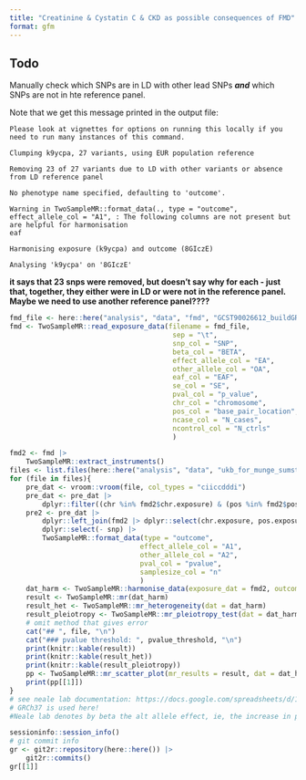 ```yaml
---
title: "Creatinine & Cystatin C & CKD as possible consequences of FMD"
format: gfm
---
```



## Todo 

Manually check which SNPs are in LD with other lead SNPs ***and*** which SNPs are not in hte reference panel. 

Note that we get this message printed in the output file:


```
Please look at vignettes for options on running this locally if you need to run many instances of this command.

Clumping k9ycpa, 27 variants, using EUR population reference

Removing 23 of 27 variants due to LD with other variants or absence from LD reference panel

No phenotype name specified, defaulting to 'outcome'.

Warning in TwoSampleMR::format_data(., type = "outcome", effect_allele_col = "A1", : The following columns are not present but are helpful for harmonisation
eaf

Harmonising exposure (k9ycpa) and outcome (8GIczE)

Analysing 'k9ycpa' on '8GIczE'
```

**it says that 23 snps were removed, but doesn't say why for each - just that, together, they either were in LD or were not in the reference panel. Maybe we need to use another reference panel????**






```r
fmd_file <- here::here("analysis", "data", "fmd", "GCST90026612_buildGRCh37.tsv")
fmd <- TwoSampleMR::read_exposure_data(filename = fmd_file,
                                        sep = "\t",
                                        snp_col = "SNP",
                                        beta_col = "BETA",
                                        effect_allele_col = "EA",
                                        other_allele_col = "OA",
                                        eaf_col = "EAF",
                                        se_col = "SE",
                                        pval_col = "p_value",
                                        chr_col = "chromosome",
                                        pos_col = "base_pair_location",
                                        ncase_col = "N_cases",
                                        ncontrol_col = "N_ctrls"
                                        )
```


```r
fmd2 <- fmd |> 
    TwoSampleMR::extract_instruments()
files <- list.files(here::here("analysis", "data", "ukb_for_munge_sumstats"), pattern = "female", full.names = TRUE)
for (file in files){
    pre_dat <- vroom::vroom(file, col_types = "ciiccdddi")
    pre_dat <- pre_dat |>
        dplyr::filter((chr %in% fmd2$chr.exposure) & (pos %in% fmd2$pos.exposure))
    pre2 <- pre_dat |>
        dplyr::left_join(fmd2 |> dplyr::select(chr.exposure, pos.exposure, SNP), by = c("chr" = "chr.exposure", "pos" = "pos.exposure")) |>
        dplyr::select(- snp) |>
        TwoSampleMR::format_data(type = "outcome", 
                                effect_allele_col = "A1", 
                                other_allele_col = "A2",
                                pval_col = "pvalue",
                                samplesize_col = "n"       
                                )
    dat_harm <- TwoSampleMR::harmonise_data(exposure_dat = fmd2, outcome_dat = pre2)
    result <- TwoSampleMR::mr(dat_harm) 
    result_het <- TwoSampleMR::mr_heterogeneity(dat = dat_harm)
    result_pleiotropy <- TwoSampleMR::mr_pleiotropy_test(dat = dat_harm)
    # omit method that gives error
    cat("## ", file, "\n")
    cat("### pvalue threshold: ", pvalue_threshold, "\n")
    print(knitr::kable(result))
    print(knitr::kable(result_het))
    print(knitr::kable(result_pleiotropy))
    pp <- TwoSampleMR::mr_scatter_plot(mr_results = result, dat = dat_harm)
    print(pp[[1]])
}
# see neale lab documentation: https://docs.google.com/spreadsheets/d/1kvPoupSzsSFBNSztMzl04xMoSC3Kcx3CrjVf4yBmESU/edit#gid=227859291
# GRCh37 is used here!
#Neale lab denotes by beta the alt allele effect, ie, the increase in phenotype per increase in one alt allele.
```



```r
sessioninfo::session_info()
# git commit info
gr <- git2r::repository(here::here()) |>
    git2r::commits()
gr[[1]] 
```
